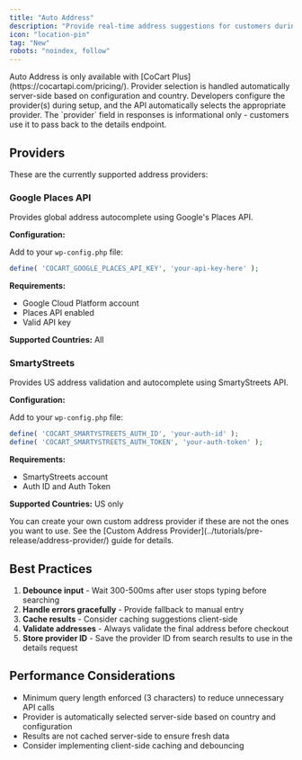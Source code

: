 ```yaml
---
title: "Auto Address"
description: "Provide real-time address suggestions for customers during checkout, improving data accuracy and user experience."
icon: "location-pin"
tag: "New"
robots: "noindex, follow"
---
```


<Note>
    Auto Address is only available with [CoCart Plus](https://cocartapi.com/pricing/).
</Note>

<Info>
    Provider selection is handled automatically server-side based on configuration and country. Developers configure the provider(s) during setup, and the API automatically selects the appropriate provider. The `provider` field in responses is informational only - customers use it to pass back to the details endpoint.
</Info>

## Providers

These are the currently supported address providers:

### Google Places API

Provides global address autocomplete using Google's Places API.

**Configuration:**

Add to your `wp-config.php` file:

```php
define( 'COCART_GOOGLE_PLACES_API_KEY', 'your-api-key-here' );
```

**Requirements:**

- Google Cloud Platform account
- Places API enabled
- Valid API key

**Supported Countries:** All

### SmartyStreets

Provides US address validation and autocomplete using SmartyStreets API.

**Configuration:**

Add to your `wp-config.php` file:

```php
define( 'COCART_SMARTYSTREETS_AUTH_ID', 'your-auth-id' );
define( 'COCART_SMARTYSTREETS_AUTH_TOKEN', 'your-auth-token' );
```

**Requirements:**

- SmartyStreets account
- Auth ID and Auth Token

**Supported Countries:** US only

<Info>
    You can create your own custom address provider if these are not the ones you want to use. See the [Custom Address Provider](../tutorials/pre-release/address-provider/) guide for details.
</Info>

## Best Practices

1. **Debounce input** - Wait 300-500ms after user stops typing before searching
2. **Handle errors gracefully** - Provide fallback to manual entry
3. **Cache results** - Consider caching suggestions client-side
4. **Validate addresses** - Always validate the final address before checkout
5. **Store provider ID** - Save the provider ID from search results to use in the details request

## Performance Considerations

- Minimum query length enforced (3 characters) to reduce unnecessary API calls
- Provider is automatically selected server-side based on country and configuration
- Results are not cached server-side to ensure fresh data
- Consider implementing client-side caching and debouncing
